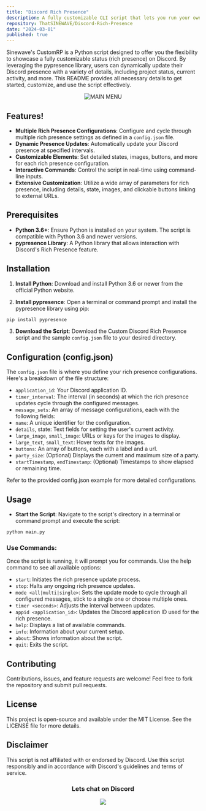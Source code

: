 ```yaml
---
title: "Discord Rich Presence"
description: A fully customizable CLI script that lets you run your own Custom Rich Presence
repository: ThatSINEWAVE/Discord-Rich-Presence
date: "2024-03-01"
published: true
---
```


Sinewave's CustomRP is a Python script designed to offer you the flexibility to showcase a fully customizable status (rich presence) on Discord. By leveraging the pypresence library, users can dynamically update their Discord presence with a variety of details, including project status, current activity, and more. This README provides all necessary details to get started, customize, and use the script effectively.

<div align="center">

 ![MAIN MENU](https://github.com/ThatSINEWAVE/Custom-DiscordRP/assets/133239148/2d27c186-c6a5-4f2e-b1de-9fc24495fd87)

</div>

## Features!
- **Multiple Rich Presence Configurations**: Configure and cycle through multiple rich presence settings as defined in a `config.json` file.
- **Dynamic Presence Updates**: Automatically update your Discord presence at specified intervals.
- **Customizable Elements**: Set detailed states, images, buttons, and more for each rich presence configuration.
- **Interactive Commands**: Control the script in real-time using command-line inputs.
- **Extensive Customization**: Utilize a wide array of parameters for rich presence, including details, state, images, and clickable buttons linking to external URLs.

## Prerequisites

- **Python 3.6+**: Ensure Python is installed on your system. The script is compatible with Python 3.6 and newer versions.
- **pypresence Library**: A Python library that allows interaction with Discord's Rich Presence feature.

## Installation

1. **Install Python**: Download and install Python 3.6 or newer from the official Python website.

2. **Install pypresence**: Open a terminal or command prompt and install the pypresence library using pip:

```python
pip install pypresence
```

3. **Download the Script**: Download the Custom Discord Rich Presence script and the sample `config.json` file to your desired directory.

## Configuration (config.json)

The ``config.json`` file is where you define your rich presence configurations. Here's a breakdown of the file structure:

- `application_id`: Your Discord application ID.
- `timer_interval`: The interval (in seconds) at which the rich presence updates cycle through the configured messages.
- `message_sets`: An array of message configurations, each with the following fields:
- `name`: A unique identifier for the configuration.
- `details`, state: Text fields for setting the user's current activity.
- `large_image`, `small_image`: URLs or keys for the images to display.
- `large_text`, `small_text`: Hover texts for the images.
- `buttons`: An array of buttons, each with a label and a url.
- `party_size`: (Optional) Displays the current and maximum size of a party.
- `startTimestamp`, `endTimestamp`: (Optional) Timestamps to show elapsed or remaining time.

Refer to the provided config.json example for more detailed configurations.

## Usage

- **Start the Script**: Navigate to the script's directory in a terminal or command prompt and execute the script:

```python
python main.py
```

### Use Commands:

Once the script is running, it will prompt you for commands. Use the help command to see all available options:

- `start`: Initiates the rich presence update process.
- `stop`: Halts any ongoing rich presence updates.
- `mode <all|multi|single>`: Sets the update mode to cycle through all configured messages, stick to a single one or choose multiple ones.
- `timer <seconds>`: Adjusts the interval between updates.
- `appid <application_id>`: Updates the Discord application ID used for the rich presence.
- `help`: Displays a list of available commands.
- `info`: Information about your current setup.
- `about`: Shows information about the script.
- `quit`: Exits the script.

## Contributing

Contributions, issues, and feature requests are welcome! Feel free to fork the repository and submit pull requests.

## License

This project is open-source and available under the MIT License. See the LICENSE file for more details.

## Disclaimer

This script is not affiliated with or endorsed by Discord.
Use this script responsibly and in accordance with Discord's guidelines and terms of service.

<div align="center">

### Lets chat on Discord

[![](https://dcbadge.vercel.app/api/server/zjjKSV8wFf)](https://discord.gg/zjjKSV8wFf)

</div>